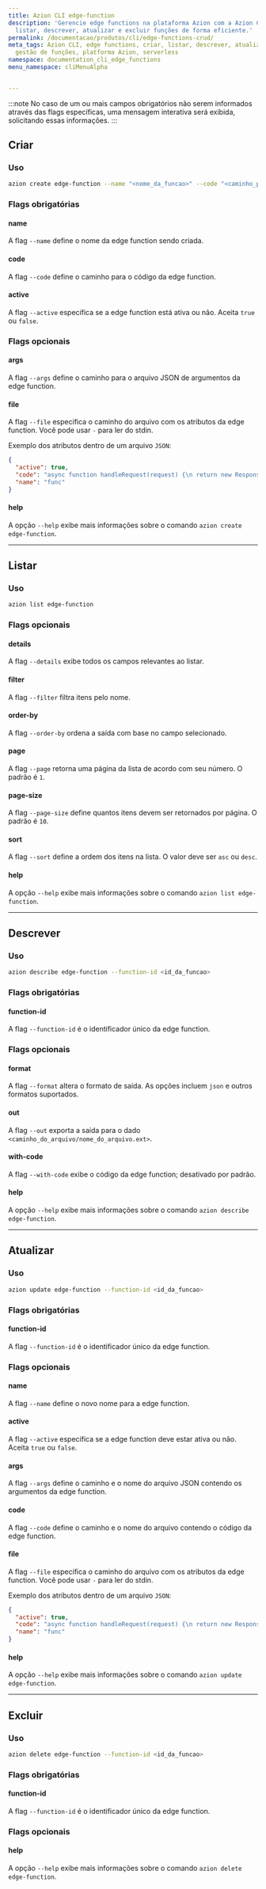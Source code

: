 ```yaml
---
title: Azion CLI edge-function
description: 'Gerencie edge functions na plataforma Azion com a Azion CLI: criar,
  listar, descrever, atualizar e excluir funções de forma eficiente.'
permalink: /documentacao/produtos/cli/edge-functions-crud/
meta_tags: Azion CLI, edge functions, criar, listar, descrever, atualizar, excluir,
  gestão de funções, platforma Azion, serverless
namespace: documentation_cli_edge_functions
menu_namespace: cliMenuAlpha


---
```


:::note
No caso de um ou mais campos obrigatórios não serem informados através das flags específicas, uma mensagem interativa será exibida, solicitando essas informações.
:::

## Criar

### Uso

```bash
azion create edge-function --name "<nome_da_funcao>" --code "<caminho_para_o_codigo>" --active <true | false> 
````

### Flags obrigatórias

#### name

A flag `--name` define o nome da edge function sendo criada.

#### code

A flag `--code` define o caminho para o código da edge function.

#### active

A flag `--active` especifica se a edge function está ativa ou não. Aceita `true` ou `false`.

### Flags opcionais

#### args

A flag `--args` define o caminho para o arquivo JSON de argumentos da edge function.

#### file

A flag `--file` especifica o caminho do arquivo com os atributos da edge function. Você pode usar `-` para ler do stdin.

Exemplo dos atributos dentro de um arquivo `JSON`: 

```json
{
  "active": true,
  "code": "async function handleRequest(request) {\n return new Response(\"Hello!\",\n   {\n       status:204\n   })\n}\naddEventListener(\"fetch\", event =\u003e {\n event.respondWith(handleRequest(event.request))\n})",
  "name": "func"
}
```

#### help

A opção `--help` exibe mais informações sobre o comando `azion create edge-function`.

---

## Listar

### Uso

```bash
azion list edge-function
```

### Flags opcionais

#### details

A flag `--details` exibe todos os campos relevantes ao listar.

#### filter

A flag `--filter` filtra itens pelo nome.

#### order-by

A flag `--order-by` ordena a saída com base no campo selecionado.

#### page

A flag `--page` retorna uma página da lista de acordo com seu número. O padrão é `1`.

#### page-size

A flag `--page-size` define quantos itens devem ser retornados por página. O padrão é `10`.

#### sort

A flag `--sort` define a ordem dos itens na lista. O valor deve ser `asc` ou `desc`.

#### help

A opção `--help` exibe mais informações sobre o comando `azion list edge-function`.

---

## Descrever

### Uso

```bash
azion describe edge-function --function-id <id_da_funcao>
```

### Flags obrigatórias

#### function-id

A flag `--function-id` é o identificador único da edge function.

### Flags opcionais

#### format

A flag `--format` altera o formato de saída. As opções incluem `json` e outros formatos suportados.

#### out

A flag `--out` exporta a saída para o dado `<caminho_do_arquivo/nome_do_arquivo.ext>`.

#### with-code

A flag `--with-code` exibe o código da edge function; desativado por padrão.

#### help

A opção `--help` exibe mais informações sobre o comando `azion describe edge-function`.

---

## Atualizar 

### Uso

```bash
azion update edge-function --function-id <id_da_funcao>
```

### Flags obrigatórias

#### function-id

A flag `--function-id` é o identificador único da edge function.

### Flags opcionais

#### name

A flag `--name` define o novo nome para a edge function.

#### active

A flag `--active` especifica se a edge function deve estar ativa ou não. Aceita `true` ou `false`.

#### args

A flag `--args` define o caminho e o nome do arquivo JSON contendo os argumentos da edge function.

#### code

A flag `--code` define o caminho e o nome do arquivo contendo o código da edge function.

#### file

A flag `--file` especifica o caminho do arquivo com os atributos da edge function. Você pode usar `-` para ler do stdin.

Exemplo dos atributos dentro de um arquivo `JSON`: 

```json
{
  "active": true,
  "code": "async function handleRequest(request) {\n return new Response(\"Hello!\",\n   {\n       status:204\n   })\n}\naddEventListener(\"fetch\", event =\u003e {\n event.respondWith(handleRequest(event.request))\n})",
  "name": "func"
}
```

#### help

A opção `--help` exibe mais informações sobre o comando `azion update edge-function`.

---

## Excluir

### Uso

```bash
azion delete edge-function --function-id <id_da_funcao>
```

### Flags obrigatórias

#### function-id

A flag `--function-id` é o identificador único da edge function.

### Flags opcionais

#### help

A opção `--help` exibe mais informações sobre o comando `azion delete edge-function`.
